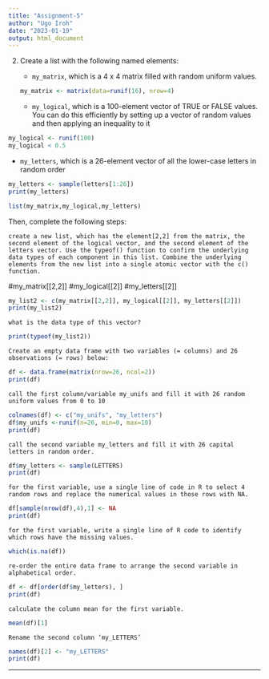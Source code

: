 ```yaml
---
title: "Assignment-5"
author: "Ugo Iroh"
date: "2023-01-19"
output: html_document
---
```


2. Create a list with the following named elements:    

   * `my_matrix`, which is a 4 x 4 matrix filled with random uniform values.   
```r
my_matrix <- matrix(data=runif(16), nrow=4)
```
   * `my_logical`, which is a 100-element vector of TRUE or FALSE values. You can do this efficiently by setting up a vector of random values and then applying an inequality to it    
   
```r
my_logical <- runif(100)
my_logical < 0.5

```
   
   * `my_letters`, which is a 26-element vector of all the lower-case letters in random order 

```r
my_letters <- sample(letters[1:26])
print(my_letters)
```

   
```r
list(my_matrix,my_logical,my_letters)
```
 
Then, complete the following steps:

`create a new list, which has the element[2,2] from the matrix, the second element of the logical vector, and the second element of the letters vector. Use the typeof() function to confirm the underlying data types of each component in this list. Combine the underlying elements from the new list into a single atomic vector with the c() function.`

#my_matrix[[2,2]]
#my_logical[[2]]
#my_letters[[2]]

```r
my_list2 <- c(my_matrix[[2,2]], my_logical[[2]], my_letters[[2]])
print(my_list2)

```

`what is the data type of this vector?`
```r
print(typeof(my_list2))
```

`Create an empty data frame with two variables (= columns) and 26 observations (= rows) below:`

```r
df <- data.frame(matrix(nrow=26, ncol=2)) 
print(df)
```

`call the first column/variable my_unifs and fill it with 26 random uniform values from 0 to 10`
```r
colnames(df) <- c("my_unifs", "my_letters") 
df$my_unifs <-runif(n=26, min=0, max=10)
print(df)

```

`call the second variable my_letters and fill it with 26 capital letters in random order.`
```r
df$my_letters <- sample(LETTERS)
print(df)

```

`for the first variable, use a single line of code in R to select 4 random rows and replace the numerical values in those rows with NA.`
```r
df[sample(nrow(df),4),1] <- NA
print(df)
```
`for the first variable, write a single line of R code to identify which rows have the missing values.`
```r
which(is.na(df))
```


`re-order the entire data frame to arrange the second variable in alphabetical order.`
```r
df <- df[order(df$my_letters), ]
print(df)
```

`calculate the column mean for the first variable.` 
```r
mean(df)[1]

```

`Rename the second column ‘my_LETTERS’`

```r
names(df)[2] <- "my_LETTERS"
print(df)
```

-------------------------

